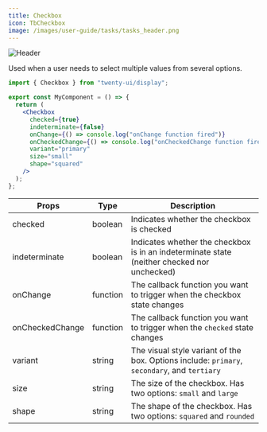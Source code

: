 ```yaml
---
title: Checkbox
icon: TbCheckbox
image: /images/user-guide/tasks/tasks_header.png
---
```

<Frame>
  <img src="/images/user-guide/tasks/tasks_header.png" alt="Header" />
</Frame>

Used when a user needs to select multiple values from several options.

<Tabs>
<Tab title="Usage">

```jsx
import { Checkbox } from "twenty-ui/display";

export const MyComponent = () => {
  return (
    <Checkbox
      checked={true}
      indeterminate={false}
      onChange={() => console.log("onChange function fired")}
      onCheckedChange={() => console.log("onCheckedChange function fired")}
      variant="primary"
      size="small"
      shape="squared"
    />
  );
};
```

</Tab>
<Tab title="Props">


| Props | Type | Description |
|-------|------|-------------|
| checked | boolean | Indicates whether the checkbox is checked |
| indeterminate | boolean | Indicates whether the checkbox is in an indeterminate state (neither checked nor unchecked) |
| onChange | function | The callback function you want to trigger when the checkbox state changes |
| onCheckedChange | function | The callback function you want to trigger when the `checked` state changes |
| variant | string | The visual style variant of the box. Options include: `primary`, `secondary`, and `tertiary` |
| size | string | The size of the checkbox. Has two options: `small` and `large` |
| shape | string | The shape of the checkbox. Has two options: `squared` and `rounded` |



</Tab>
</Tabs>

